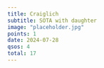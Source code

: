 ```yaml
---
title: Craiglich
subtitle: SOTA with daughter
image: "placeholder.jpg"
points: 1
date: 2024-07-28
qsos: 4
total: 17
---
```


